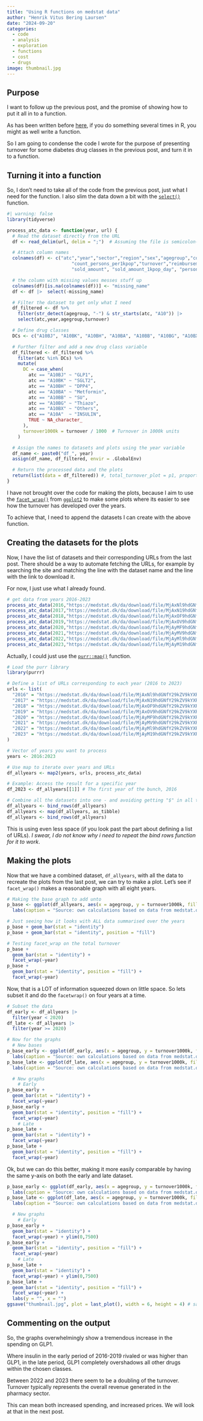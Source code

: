 ```yaml
---
title: "Using R functions on medstat data"
author: "Henrik Vitus Bering Laursen"
date: "2024-09-20"
categories:
  - code
  - analysis
  - exploration
  - functions
  - cost
  - drugs
image: thumbnail.jpg
---
```


## Purpose

I want to follow up the previous post, and the promise of showing how to put it all in to a function.

As has been written before [here](https://x.com/drob/status/928447584712253440?ref_src=twsrc%5Etfw%7Ctwcamp%5Etweetembed%7Ctwterm%5E928447584712253440%7Ctwgr%5Efce88d861cd9de805481a26a56bb6e7100e8dbb3%7Ctwcon%5Es1_c10&ref_url=http%3A%2F%2Fvarianceexplained.org%2Fr%2Fstart-blog%2F), if you do something several times in R, you might as well write a function.

So I am going to condense the code I wrote for the purpose of presenting turnover for some diabetes drug classes in the previous post, and turn it in to a function.

## Turning it into a function

So, I don't need to take all of the code from the previous post, just what I need for the function. I also slim the data down a bit with the [`select()`](https://dplyr.tidyverse.org/reference/dplyr_tidy_select.html) function.

```r
#| warning: false
library(tidyverse)

process_atc_data <- function(year, url) {
  # Read the dataset directly from the URL
  df <- read_delim(url, delim = ";")  # Assuming the file is semicolon-delimited

  # Attach column names
  colnames(df) <- c("atc","year","sector","region","sex","agegroup","count_persons",
                        "count_persons_per1kpop","turnover","reimbursement",
                        "sold_amount", "sold_amount_1kpop_day", "personreferabledata_perc")

  # the column with missing values messes stuff up
  colnames(df)[is.na(colnames(df))] <- "missing_name"
  df <- df |>  select(-missing_name)

  # Filter the dataset to get only what I need
  df_filtered <- df %>%
    filter(str_detect(agegroup, "-") & str_starts(atc, "A10")) |>
    select(atc,year,agegroup,turnover)

  # Define drug classes
  DCs <- c("A10BJ", "A10BK", "A10BH", "A10BA", "A10BB", "A10BG", "A10BX", "A10A")

  # Further filter and add a new drug class variable
  df_filtered <- df_filtered %>%
    filter(atc %in% DCs) %>%
    mutate(
      DC = case_when(
        atc == "A10BJ" ~ "GLP1",
        atc == "A10BK" ~ "SGLT2",
        atc == "A10BH" ~ "DPP4",
        atc == "A10BA" ~ "Metformin",
        atc == "A10BB" ~ "SU",
        atc == "A10BG" ~ "Thiazo",
        atc == "A10BX" ~ "Others",
        atc == "A10A"  ~ "INSULIN",
        TRUE ~ NA_character_
      ),
      turnover1000k = turnover / 1000  # Turnover in 1000k units
    )

  # Assign the names to datasets and plots using the year variable
  df_name <- paste0("df_", year)
  assign(df_name, df_filtered, envir = .GlobalEnv)

  # Return the processed data and the plots
  return(list(data = df_filtered)) #, total_turnover_plot = p1, proportional_turnover_plot = p2
}
```

I have not brought over the code for making the plots, because I aim to use the [`facet_wrap()`](https://ggplot2.tidyverse.org/reference/facet_wrap.html) from [`ggplot2`](https://ggplot2.tidyverse.org/index.html) to make some plots where its easier to see how the turnover has developed over the years.

To achieve that, I need to append the datasets I can create with the above function.

## Creating the datasets for the plots

Now, I have the list of datasets and their corresponding URLs from the last post. There should be a way to automate fetching the URLs, for example by searching the site and matching the line with the dataset name and the line with the link to download it.

For now, I just use what I already found.

```r
# get data from years 2016-2023
process_atc_data(2016,"https://medstat.dk/da/download/file/MjAxNl9hdGNfY29kZV9kYXRhLnR4dA==")
process_atc_data(2017,"https://medstat.dk/da/download/file/MjAxN19hdGNfY29kZV9kYXRhLnR4dA==")
process_atc_data(2018,"https://medstat.dk/da/download/file/MjAxOF9hdGNfY29kZV9kYXRhLnR4dA==")
process_atc_data(2019,"https://medstat.dk/da/download/file/MjAxOV9hdGNfY29kZV9kYXRhLnR4dA==")
process_atc_data(2020,"https://medstat.dk/da/download/file/MjAyMF9hdGNfY29kZV9kYXRhLnR4dA==")
process_atc_data(2021,"https://medstat.dk/da/download/file/MjAyMV9hdGNfY29kZV9kYXRhLnR4dA==")
process_atc_data(2022,"https://medstat.dk/da/download/file/MjAyMl9hdGNfY29kZV9kYXRhLnR4dA==")
process_atc_data(2023,"https://medstat.dk/da/download/file/MjAyM19hdGNfY29kZV9kYXRhLnR4dA==")
```

Actually, I could just use the [`purr::map()`](https://purrr.tidyverse.org/reference/map.html) function.

```r
# Load the purr library
library(purrr)

# Define a list of URLs corresponding to each year (2016 to 2023)
urls <- list(
  "2016" = "https://medstat.dk/da/download/file/MjAxNl9hdGNfY29kZV9kYXRhLnR4dA==",
  "2017" = "https://medstat.dk/da/download/file/MjAxN19hdGNfY29kZV9kYXRhLnR4dA==",
  "2018" = "https://medstat.dk/da/download/file/MjAxOF9hdGNfY29kZV9kYXRhLnR4dA==",
  "2019" = "https://medstat.dk/da/download/file/MjAxOV9hdGNfY29kZV9kYXRhLnR4dA==",
  "2020" = "https://medstat.dk/da/download/file/MjAyMF9hdGNfY29kZV9kYXRhLnR4dA==",
  "2021" = "https://medstat.dk/da/download/file/MjAyMV9hdGNfY29kZV9kYXRhLnR4dA==",
  "2022" = "https://medstat.dk/da/download/file/MjAyMl9hdGNfY29kZV9kYXRhLnR4dA==",
  "2023" = "https://medstat.dk/da/download/file/MjAyM19hdGNfY29kZV9kYXRhLnR4dA=="
)

# Vector of years you want to process
years <- 2016:2023

# Use map to iterate over years and URLs
df_allyears <- map2(years, urls, process_atc_data)

# Example: Access the result for a specific year
df_2023 <- df_allyears[[1]] # The first year of the bunch, 2016

# Combine all the datasets into one - and avoiding getting "$" in all the the variable names while doing it
df_allyears <- bind_rows(df_allyears)
df_allyears <- map(df_allyears, as_tibble)
df_allyears <- bind_rows(df_allyears)
```

This is using even less space (if you look past the part about defining a list of URLs). *I swear, I do not know why i need to repeat the bind rows function for it to work*.

## Making the plots

Now that we have a combined dataset, `df_allyears`, with all the data to recreate the plots from the last post, we can try to make a plot. Let's see if `facet_wrap()` makes a reasonable graph with all eight years.

```r
# Making the base graph to add unto
p_base <- ggplot(df_allyears, aes(x = agegroup, y = turnover1000k, fill = DC)) +
  labs(caption = "Source: own calculations based on data from medstat.dk via the Danish Health Data Authority")

# Just seeing how it looks with ALL data summarised over the years
p_base + geom_bar(stat = "identity")
p_base + geom_bar(stat = "identity", position = "fill")

# Testing facet_wrap on the total turnover
p_base +
  geom_bar(stat = "identity") +
  facet_wrap(~year)
p_base +
  geom_bar(stat = "identity", position = "fill") +
  facet_wrap(~year)

```

Now, that is a LOT of information squeezed down on little space. So lets subset it and do the `facetwrap()` on four years at a time.

```r
# Subset the data
df_early <- df_allyears |>
  filter(year < 2020)
df_late <- df_allyears |>
  filter(year >= 2020)

# Now for the graphs
  # New bases
p_base_early <- ggplot(df_early, aes(x = agegroup, y = turnover1000k, fill = DC)) +
  labs(caption = "Source: own calculations based on data from medstat.dk via the Danish Health Data Authority")
p_base_late <- ggplot(df_late, aes(x = agegroup, y = turnover1000k, fill = DC)) +
  labs(caption = "Source: own calculations based on data from medstat.dk via the Danish Health Data Authority")

  # New graphs
    # Early
p_base_early +
  geom_bar(stat = "identity") +
  facet_wrap(~year)
p_base_early +
  geom_bar(stat = "identity", position = "fill") +
  facet_wrap(~year)
    # Late
p_base_late +
  geom_bar(stat = "identity") +
  facet_wrap(~year)
p_base_late +
  geom_bar(stat = "identity", position = "fill") +
  facet_wrap(~year)

```

Ok, but we can do this better, making it more easily comparable by having the same y-axis on both the early and late dataset.

```r
p_base_early <- ggplot(df_early, aes(x = agegroup, y = turnover1000k, fill = DC)) +
  labs(caption = "Source: own calculations based on data from medstat.dk via the Danish Health Data Authority")
p_base_late <- ggplot(df_late, aes(x = agegroup, y = turnover1000k, fill = DC)) +
  labs(caption = "Source: own calculations based on data from medstat.dk via the Danish Health Data Authority")

  # New graphs
    # Early
p_base_early +
  geom_bar(stat = "identity") +
  facet_wrap(~year) + ylim(0,7500)
p_base_early +
  geom_bar(stat = "identity", position = "fill") +
  facet_wrap(~year)
    # Late
p_base_late +
  geom_bar(stat = "identity") +
  facet_wrap(~year) + ylim(0,7500)
p_base_late +
  geom_bar(stat = "identity", position = "fill") +
  facet_wrap(~year) +
  labs(y = "", x = "")
ggsave("thumbnail.jpg", plot = last_plot(), width = 6, height = 4) # saving p_base_late as thumbnail
```

## Commenting on the output

So, the graphs overwhelmingly show a tremendous increase in the spending on GLP1.

Where insulin in the early period of 2016-2019 rivaled or was higher than GLP1, in the late period, GLP1 completely overshadows all other drugs within the chosen classes.

Between 2022 and 2023 there seem to be a doubling of the turnover. Turnover typically represents the overall revenue generated in the pharmacy sector.

This can mean both increased spending, and increased prices. We will look at that in the next post.
